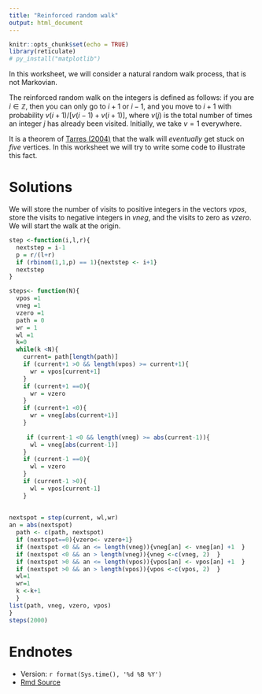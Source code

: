 ```yaml
---
title: "Reinforced random walk"
output: html_document
---
```


```r
knitr::opts_chunk$set(echo = TRUE)
library(reticulate)
# py_install("matplotlib")
```



In this worksheet, we will consider a natural random walk process, that is not Markovian.

The reinforced random walk on the integers is defined as follows:  if you are $i \in \mathbb{Z}$, then you can only go to $i+1$ or $i-1$, and you move to $i+1$ with probability $v(i+1)/[v(i-1) + v(i+1)]$, where $v(j)$ is the total number of times an integer $j$ has already been visited.  Initially, we take $v=1$ everywhere. 

It is a theorem of [Tarres (2004)](https://projecteuclid.org/journals/annals-of-probability/volume-32/issue-3B/Vertex-reinforced-random-walk-on-%e2%84%a4-eventually-gets-stuck-on/10.1214/009117907000000694.full) that the walk will *eventually* get stuck on *five* vertices.  In this worksheet we will try to write some code to illustrate this fact.


# Solutions

We will store the number of visits to positive integers in the vectors *vpos*, store the visits to negative integers in *vneg*, and the visits to zero as *vzero*.  We will start the walk at the origin.

```r

step <-function(i,l,r){
  nextstep = i-1
  p = r/(l+r)
  if (rbinom(1,1,p) == 1){nextstep <- i+1}
  nextstep
}

steps<- function(N){
  vpos =1
  vneg =1
  vzero =1
  path = 0
  wr = 1
  wl =1
  k=0
  while(k <N){
    current= path[length(path)]
    if (current+1 >0 && length(vpos) >= current+1){
      wr = vpos[current+1]
    }
    if (current+1 ==0){
      wr = vzero
    }
    if (current+1 <0){
      wr = vneg[abs(current+1)]
    }
  
     if (current-1 <0 && length(vneg) >= abs(current-1)){
      wl = vneg[abs(current-1)]
    }
    if (current-1 ==0){
      wl = vzero
    } 
    if (current-1 >0){
      wl = vpos[current-1]
    } 
    
    
nextspot = step(current, wl,wr)
an = abs(nextspot)
  path <- c(path, nextspot)
  if (nextspot==0){vzero<- vzero+1}
  if (nextspot <0 && an <= length(vneg)){vneg[an] <- vneg[an] +1  }
  if (nextspot <0 && an > length(vneg)){vneg <-c(vneg, 2)  }
  if (nextspot >0 && an <= length(vpos)){vpos[an] <- vpos[an] +1  }
  if (nextspot >0 && an > length(vpos)){vpos <-c(vpos, 2)  }
  wl=1
  wr=1
  k <-k+1
  }  
list(path, vneg, vzero, vpos)
}
steps(2000)
```


# Endnotes

* Version: `r format(Sys.time(), '%d %B %Y')`
* [Rmd Source](https://tsoo-math.github.io/ucl3/week10-2022-inclass.Rmd)

